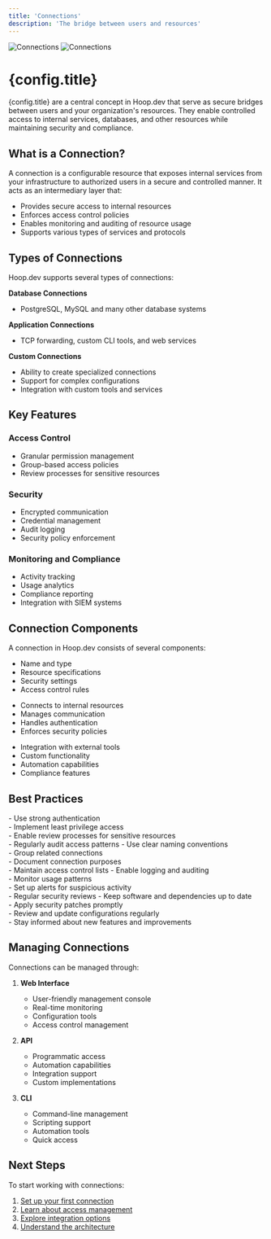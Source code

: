 ```yaml
---
title: 'Connections'
description: 'The bridge between users and resources'
---
```



<img src="/images/concepts/connections-light.png" alt="Connections" className="block dark:hidden" />
<img src="/images/concepts/connections-dark.png" alt="Connections" className="hidden dark:block" />


# {config.title}

{config.title} are a central concept in Hoop.dev that serve as secure bridges between users and your organization's resources. They enable controlled access to internal services, databases, and other resources while maintaining security and compliance.

## What is a Connection?

A connection is a configurable resource that exposes internal services from your infrastructure to authorized users in a secure and controlled manner. It acts as an intermediary layer that:

- Provides secure access to internal resources
- Enforces access control policies
- Enables monitoring and auditing of resource usage
- Supports various types of services and protocols

## Types of Connections

Hoop.dev supports several types of connections:

**Database Connections**
   - PostgreSQL, MySQL and many other database systems

**Application Connections**
   - TCP forwarding, custom CLI tools, and web services

**Custom Connections**
   - Ability to create specialized connections
   - Support for complex configurations
   - Integration with custom tools and services

## Key Features

### Access Control
- Granular permission management
- Group-based access policies
- Review processes for sensitive resources

### Security
- Encrypted communication
- Credential management
- Audit logging
- Security policy enforcement

### Monitoring and Compliance
- Activity tracking
- Usage analytics
- Compliance reporting
- Integration with SIEM systems

## Connection Components

A connection in Hoop.dev consists of several components:

<AccordionGroup>
  <Accordion title="Configuration">
    <ul>
      <li>Name and type</li>
      <li>Resource specifications</li>
      <li>Security settings</li>
      <li>Access control rules</li>
    </ul>
  </Accordion>
  
  <Accordion title="Agent Integration">
    <ul>
      <li>Connects to internal resources</li>
      <li>Manages communication</li>
      <li>Handles authentication</li>
      <li>Enforces security policies</li>
    </ul>
  </Accordion>
  
  <Accordion title="Plugins and Extensions">
    <ul>
      <li>Integration with external tools</li>
      <li>Custom functionality</li>
      <li>Automation capabilities</li>
      <li>Compliance features</li>
    </ul>
  </Accordion>
</AccordionGroup>

## Best Practices

<CardGroup cols={2}>
  <Card title="Security First" icon="shield">
    - Use strong authentication<br/>
    - Implement least privilege access<br/>
    - Enable review processes for sensitive resources<br/>
    - Regularly audit access patterns
  </Card>
  
  <Card title="Organization" icon="folder">
    - Use clear naming conventions<br/>
    - Group related connections<br/>
    - Document connection purposes<br/>
    - Maintain access control lists
  </Card>
  
  <Card title="Monitoring" icon="eye">
    - Enable logging and auditing<br/>
    - Monitor usage patterns<br/>
    - Set up alerts for suspicious activity<br/>
    - Regular security reviews
  </Card>
  
  <Card title="Regular Updates" icon="arrows-rotate">
    - Keep software and dependencies up to date<br/>
    - Apply security patches promptly<br/>
    - Review and update configurations regularly<br/>
    - Stay informed about new features and improvements
  </Card>
</CardGroup>

## Managing Connections

Connections can be managed through:

1. **Web Interface**
   - User-friendly management console
   - Real-time monitoring
   - Configuration tools
   - Access control management

2. **API**
   - Programmatic access
   - Automation capabilities
   - Integration support
   - Custom implementations

3. **CLI**
   - Command-line management
   - Scripting support
   - Automation tools
   - Quick access

## Next Steps

To start working with connections:

1. [Set up your first connection](/clients/webapp/creating-connections)
2. [Learn about access management](/clients/webapp/managing-access)
3. [Explore integration options](/integrations)
4. [Understand the architecture](/setup/architecture)
